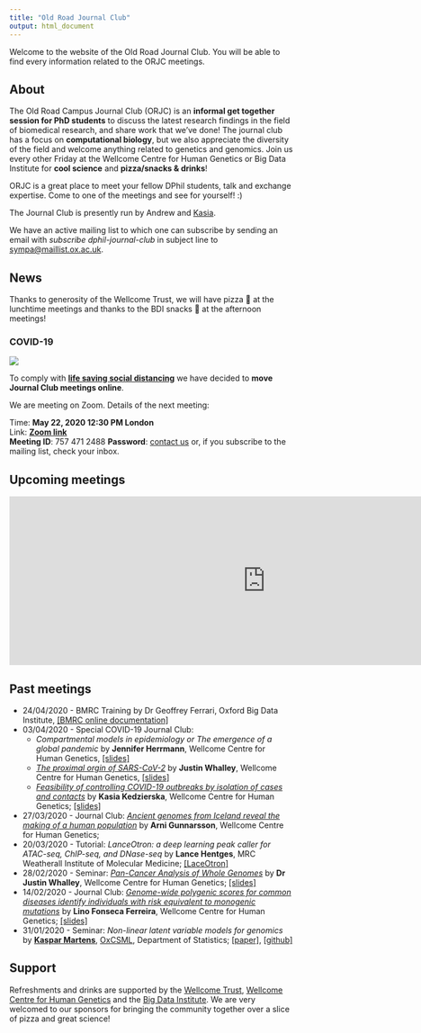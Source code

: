 ```yaml
---
title: "Old Road Journal Club"
output: html_document
---
```


Welcome to the website of the Old Road Journal Club. You will be able to find every information related to the ORJC meetings.

## About

The Old Road Campus Journal Club (ORJC) is an **informal get together session for PhD students** to discuss the latest research findings in the field of biomedical research, and share work that we’ve done! The journal club has a focus on **computational biology**, but we also appreciate the diversity of the field and welcome anything related to genetics and genomics. Join us every other Friday at the Wellcome Centre for Human Genetics or Big Data Institute for **cool science** and **pizza/snacks & drinks**! 

ORJC is a great place to meet your fellow DPhil students, talk and exchange expertise. Come to one of the meetings and see for yourself! :)

The Journal Club is presently run by Andrew and [Kasia](https://kasia.codes/).

We have an active mailing list to which one can subscribe by sending an email with _subscribe dphil-journal-club_ in subject line to [sympa@maillist.ox.ac.uk](mailto:sympa@maillist.ox.ac.uk?subject=subscribe%20dphil-journal-club).

## News

Thanks to generosity of the Wellcome Trust, we will have pizza 🍕 at the lunchtime meetings and thanks to the BDI snacks 🍪 at  the afternoon meetings! 

### COVID-19

![](./images/corona_virus.png)

To comply with [**life saving social distancing**](https://www.nhs.uk/conditions/coronavirus-covid-19/) we have decided to **move Journal Club meetings online**. 

We are meeting on Zoom. Details of the next meeting:

Time: **May 22, 2020 12:30 PM London**  
Link: [**Zoom link**](https://zoom.us/j/7574712488?pwd=a1F5SURJQlFZV2JmQ0ZWUFYweWJKQT09)  
**Meeting ID**: 757 471 2488
**Password**: [contact us](mailto:kasia@well.ox.ac.uk) or, if you subscribe to the mailing list, check your inbox.

## Upcoming meetings

<!-- this is the embed code provided by Google -->
  <iframe src="https://docs.google.com/spreadsheets/d/e/2PACX-1vSo1RZXOMEKrjWhNPM_olfk9_rO4xmRtVn2UcBO0vlQJMraPmQr7fAdBPxf6lf56S0Q-CJmwKQ90Ey0/pubhtml?gid=1095847980&single=true" frameborder="0" width="910" height="300" allowfullscreen="true" mozallowfullscreen="true" webkitallowfullscreen="true"></iframe>
<!-- Google embed ends -->

## Past meetings
* 24/04/2020 - BMRC Training by Dr Geoffrey Ferrari, Oxford Big Data Institute, [[BMRC online documentation]](https://www.medsci.ox.ac.uk/divisional-services/support-services-1/bmrc)
* 03/04/2020 - Special COVID-19 Journal Club: 
  * *Compartmental models in epidemiology or The emergence of a global pandemic* by **Jennifer Herrmann**, Wellcome Centre for Human Genetics, [[slides]](https://github.com/Old-Road-Journal-Club/Old-Road-Journal-Club.github.io/blob/master/slides/200402_JHerrmann.pdf)
  * [*The proximal orgin of SARS-CoV-2*](https://www.nature.com/articles/s41591-020-0820-9) by **Justin Whalley**, Wellcome Centre for Human Genetics, [[slides]](https://github.com/Old-Road-Journal-Club/Old-Road-Journal-Club.github.io/blob/master/slides/200402_JWhalley.pdf)
  * [*Feasibility of controlling COVID-19 outbreaks by isolation of cases and contacts*](https://researchonline.lshtm.ac.uk/id/eprint/4656367/1/PIIS2214109X20300747.pdf) by **Kasia Kedzierska**, Wellcome Centre for Human Genetics; [[slides]](https://github.com/Old-Road-Journal-Club/Old-Road-Journal-Club.github.io/blob/master/slides/200402_KKedzierska.pdf)
* 27/03/2020 - Journal Club: [*Ancient genomes from Iceland reveal the making of a human population*](https://science.sciencemag.org/content/360/6392/1028) by **Arni Gunnarsson**, Wellcome Centre for Human Genetics;
* 20/03/2020 - Tutorial: *LanceOtron: a deep learning peak caller for ATAC-seq, ChIP-seq, and DNase-seq* by **Lance Hentges**, MRC Weatherall Institute of Molecular Medicine; [[LaceOtron]](https://lanceotron.molbiol.ox.ac.uk/)  
* 28/02/2020 - Seminar: [*Pan-Cancer Analysis of Whole Genomes*](https://www.nature.com/articles/s41586-020-1969-6) by **Dr Justin Whalley**, Wellcome Centre for Human Genetics; [[slides]](https://github.com/Old-Road-Journal-Club/Old-Road-Journal-Club.github.io/blob/master/slides/200228_JustinWhalley.pdf) 
* 14/02/2020 - Journal Club: [*Genome-wide polygenic scores for common diseases identify individuals with risk equivalent to monogenic mutations*](https://www.nature.com/articles/s41588-018-0183-z) by **Lino Fonseca Ferreira**, Wellcome Centre for Human Genetics; [[slides]](https://github.com/Old-Road-Journal-Club/Old-Road-Journal-Club.github.io/blob/master/slides/200214_LinoFerreira.pdf)  
* 31/01/2020 - Seminar: *Non-linear latent variable models for genomics* by [**Kaspar Martens**](https://kasparmartens.rbind.io/), [OxCSML](http://csml.stats.ox.ac.uk/), Department of Statistics; [[paper]](https://arxiv.org/abs/2003.03462), [[github]](https://github.com/kasparmartens/BasisVAE)  


## Support

Refreshments and drinks are supported by the [Wellcome Trust](https://wellcome.ac.uk/), [Wellcome Centre for Human Genetics](https://www.well.ox.ac.uk/) and the [Big Data Institute](https://www.bdi.ox.ac.uk/). We are very welcomed to our sponsors for bringing the community together over a slice of pizza and great science!
